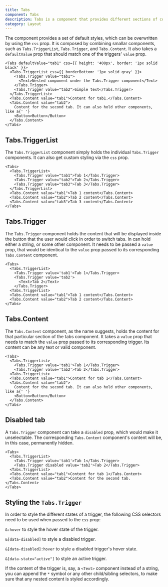 ```yaml
---
title: Tabs
component: Tabs
description: Tabs is a component that provides different sections of content that are displayed one at a time.
category: Layout
---
```


The component provides a set of default styles, which can be overwritten by using the `css` prop. It is composed by combining smallar components, such as `Tabs.TriggerList`, `Tabs.Trigger`, and `Tabs.Content`.
It also takes a `defaultValue` prop that should match one of the triggers' `value` prop.

```tsx preview
<Tabs defaultValue="tab1" css={{ height: '400px', border: '1px solid black' }}>
  <Tabs.TriggerList css={{ borderBottom: '1px solid gray' }}>
    <Tabs.Trigger value="tab1">
      <Text>Nested component under the Tabs.Trigger component</Text>
    </Tabs.Trigger>
    <Tabs.Trigger value="tab2">Simple text</Tabs.Trigger>
  </Tabs.TriggerList>
  <Tabs.Content value="tab1">Content for tab1.</Tabs.Content>
  <Tabs.Content value="tab2">
    Content for the second tab. It can also hold other components, like a{' '}
    <Button>Button</Button>
  </Tabs.Content>
</Tabs>
```

## Tabs.TriggerList

The `Tabs.TriggerList` component simply holds the individual `Tabs.Trigger` components. It can also get custom styling via the `css` prop.

```tsx preview
<Tabs>
  <Tabs.TriggerList>
    <Tabs.Trigger value="tab1">Tab 1</Tabs.Trigger>
    <Tabs.Trigger value="tab2">Tab 2</Tabs.Trigger>
    <Tabs.Trigger value="tab3">Tab 3</Tabs.Trigger>
  </Tabs.TriggerList>
  <Tabs.Content value="tab1">Tab 1 content</Tabs.Content>
  <Tabs.Content value="tab2">Tab 2 content</Tabs.Content>
  <Tabs.Content value="tab3">Tab 3 content</Tabs.Content>
</Tabs>
```

## Tabs.Trigger

The `Tabs.Trigger` component holds the content that will be displayed inside the button that the user would click in order to switch tabs. In can hold either a string, or some other component. It needs to be passed a `value` prop, that would be identical to the `value` prop passed to its corresponding `Tabs.Content` component.

```tsx preview
<Tabs>
  <Tabs.TriggerList>
    <Tabs.Trigger value='tab1'>Tab 1</Tabs.Trigger>
    <Tabs.Trigger value='tab2'>
      <Text>Tab 2</Text>
    </Tabs.Trigger>
  <Tabs.TriggerList>
  <Tabs.Content value="tab1">Tab 1 content</Tabs.Content>
  <Tabs.Content value="tab2">Tab 2 content</Tabs.Content>
</Tabs>
```

## Tabs.Content

The `Tabs.Content` component, as the name suggests, holds the content for that particular section of the tabs component. It takes a `value` prop that needs to match the `value` prop passed to its corresponding trigger. Its content can be any text or valid component.

```tsx preview
<Tabs>
  <Tabs.TriggerList>
    <Tabs.Trigger value='tab1'>Tab 1</Tabs.Trigger>
    <Tabs.Trigger value='tab2'>Tab 2</Tabs.Trigger>
  <Tabs.TriggerList>
  <Tabs.Content value="tab1">Content for tab 1</Tabs.Content>
  <Tabs.Content value="tab2">
    Content for the second tab. It can also hold other components, like a{' '}
    <Button>Button</Button>
  </Tabs.Content>
</Tabs>
```

## Disabled tab

A `Tabs.Trigger` component can take a `disabled` prop, which would make it unselectable. The corresponding `Tabs.Content` component's content will be, in this case, permanently hidden.

```tsx preview
<Tabs>
  <Tabs.TriggerList>
    <Tabs.Trigger value='tab1'>Tab 1</Tabs.Trigger>
    <Tabs.Trigger disabled value='tab2'>Tab 2</Tabs.Trigger>
  <Tabs.TriggerList>
  <Tabs.Content value="tab1">Content for tab 1</Tabs.Content>
  <Tabs.Content value="tab2">Content for the second tab.</Tabs.Content>
</Tabs>
```

## Styling the `Tabs.Trigger`

In order to style the different states of a trigger, the following CSS selectors need to be used when passed to the `css` prop:

`&:hover` to style the hover state of the trigger.

`&[data-disabled]` to style a disabled trigger.

`&[data-disabled]:hover` to style a disabled trigger's hover state.

`&[data-state="active"]` to style an active trigger.

If the content of the trigger is, say, a `<Text>` component instead of a string, you can append the `*` symbol or any other child/sibling selectors, to make sure that any nested content is styled accordingly.
